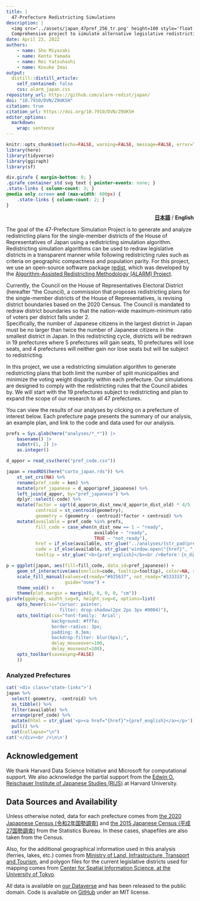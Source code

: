 ```yaml
---
title: | 
  47-Prefecture Redistricting Simulations
description: |
  <img src='../assets/japan_47pref_256_tr.png' height=100 style='float: left; margin: -18px 8px -2px 0;'>
  Comprehensive project to simulate alternative legislative redistricting plans of House of Representatives for all 47 prefectures in Japan.
date: April 23, 2022
authors:
    - name: Sho Miyazaki
    - name: Kento Yamada
    - name: Rei Yatsuhashi
    - name: Kosuke Imai
output:
  distill::distill_article:
    self_contained: false
    css: alarm_japan.css
repository_url: https://github.com/alarm-redist/japan/
doi: "10.7910/DVN/Z9UKSH"
citation: true
citation_url: https://doi.org/10.7910/DVN/Z9UKSH
editor_options: 
  markdown: 
    wrap: sentence
---
```


```r
knitr::opts_chunk$set(echo=FALSE, warning=FALSE, message=FALSE, error=TRUE)
library(here)
library(tidyverse)
library(ggiraph)
library(sf)
```

```css
div.girafe { margin-bottom: 0; }
.girafe_container_std svg text { pointer-events: none; }
.state-links { column-count: 3; }
@media only screen and (max-width: 600px) {
    .state-links { column-count: 2; }
}
```

<p style="text-align:right;">[**日本語**](../) / **English**</p>

The goal of the 47-Prefecture Simulation Project is to generate and analyze redistricting plans for the single-member districts of the House of Representatives of Japan using a redistricting simulation algorithm. 
Redistricting simulation algorithms can be used to redraw legislative districts in a transparent manner while following redistricting rules such as criteria on geographic compactness and population parity.
For this project, we use an open-source software package [redist](https://alarm-redist.github.io/about.html), which was developed by the [Algorithm-Assisted Redistricting Methodology (ALARM) Project](https://alarm-redist.github.io/).

Currently, the Council on the House of Representatives Electoral District (hereafter “the Council), a commission that proposes redistricting plans for the single-member districts of the House of Representatives, is revising district boundaries based on the 2020 Census. 
The Council is mandated to redraw district boundaries so that the nation-wide maximum-minimum ratio of voters per district falls under 2.  
Specifically, the number of Japanese citizens in the largest district in Japan must be no larger than twice the number of Japanese citizens in the smallest district in Japan. 
In this redistricting cycle, districts will be redrawn in 19 prefectures where 5 prefectures will gain seats, 10 prefectures will lose seats, and 4 prefectures will neither gain nor lose seats but will be subject to redistricting.

In this project, we use a redistricting simulation algorithm to generate redistricting plans that both limit the number of split municipalities and minimize the voting weight disparity within each prefecture. 
Our simulations are designed to comply with the redistricting rules that the Council abides by. 
We will start with the 19 prefectures subject to redistricting and plan to expand the scope of our research to all 47 prefectures.


You can view the results of our analyses by clicking on a prefecture of interest below.
Each prefecture page presents the summary of our analysis, an example plan, and link to the code and data used for our analysis.

```r
prefs = Sys.glob(here("analyses/*_*")) |>
    basename() |>
    substr(1, 2) |>
    as.integer()
```

```r
d_appor = read_csv(here("pref_code.csv"))

japan = readRDS(here("carto_japan.rds")) %>%
    st_set_crs(NA) %>%
    rename(pref_code = ken) %>%
    mutate(pref_japanese = d_appor$pref_japanese) %>%
    left_join(d_appor, by="pref_japanese") %>%
    dplyr::select(-code) %>%
    mutate(factor = sqrt(d_appor$n_dist_new/d_appor$n_dist_old) * 4/5 ,
           centroid = st_centroid(geometry),
           geometry = (geometry - centroid)*factor + centroid) %>%
    mutate(available = pref_code %in% prefs,
           fill_code = case_when(n_dist_new == 1 ~ "ready",
                                 available ~ "ready",
                                 TRUE ~ "not_ready"),
           href = if_else(available, str_glue("../analyses/{str_pad(pref_code, 2, pad = '0')}_{tolower(pref_english)}/"), "#"),
           code = if_else(available, str_glue('window.open("{href}", "_self")'), ""),
           tooltip = str_glue("<b>{pref_english}</b><br />Before：{n_dist_old} districts<br />After：{n_dist_new} districts"))

p = ggplot(japan, aes(fill=fill_code, data_id=pref_japanese)) +
    geom_sf_interactive(aes(onclick=code, tooltip=tooltip), color=NA, size=0.0) +
    scale_fill_manual(values=c(ready="#925637", not_ready="#333333"), 
                      guide="none") +
    theme_void() +
    theme(plot.margin = margin(0, 0, 0, 0, "cm"))
girafe(ggobj=p, width_svg=9, height_svg=6, options=list(
    opts_hover(css="cursor: pointer;
                    filter: drop-shadow(2px 2px 3px #0004)"),
    opts_tooltip(css="font-family: 'Arial'; 
                 background: #fffa; 
                 border-radius: 3px; 
                 padding: 0.3em;
                 backdrop-filter: blur(6px);",
                 delay_mouseover=100,
                 delay_mouseout=100),
    opts_toolbar(saveaspng=FALSE)
    ))
```

### Analyzed Prefectures

```r
cat('<div class="state-links">')
japan %>% 
  select(-geometry, -centroid) %>%
  as_tibble() %>%
  filter(available) %>%
  arrange(pref_code) %>%
  mutate(html = str_glue('<p><a href="{href}">{pref_english}</a></p>')) %>%
  pull() %>%
  cat(collapse="\n")
cat('</div><br />\n\n')
```

## Acknowledgement {.appendix}
We thank Harvard Data Science Initiative and Microsoft for computational support.
We also acknowledge the partial support from the [Edwin O. Reischauer Institute of Japanese Studies (RIJS)](https://rijs.fas.harvard.edu) at Harvard University.

## Data Sources and Availability {.appendix}

Unless otherwise noted, data for each prefecture comes from [the 2020 Japapnese Census (令和2年国勢調査)](https://www.e-stat.go.jp/stat-search/files?page=1&toukei=00200521&tstat=000001136464&cycle=0&tclass1=000001136472) and [the 2015 Japanese Census (平成27国勢調査)](https://www.e-stat.go.jp/stat-search/files?page=1&toukei=00200521&tstat=000001080615) from the Statistics Bureau.
In these cases, shapefiles are also taken from the Census.

Also, for the additional geographical information used in this analysis (ferries, lakes, etc.)  comes from [Ministry of Land, Infrastructure, Transport and Tourism](https://nlftp.mlit.go.jp/ksj/index.html), and polygon files for the current legislative districts used for mapping comes from [Center for Spatial Information Science, at the University of Tokyo](https://home.csis.u-tokyo.ac.jp/~nishizawa/senkyoku/). 

All data is available on [our Dataverse](https://doi.org/10.7910/DVN/Z9UKSH) and has been released to the public domain.
Code is available on [GitHub](https://github.com/alarm-redist/japan) under an MIT license.

